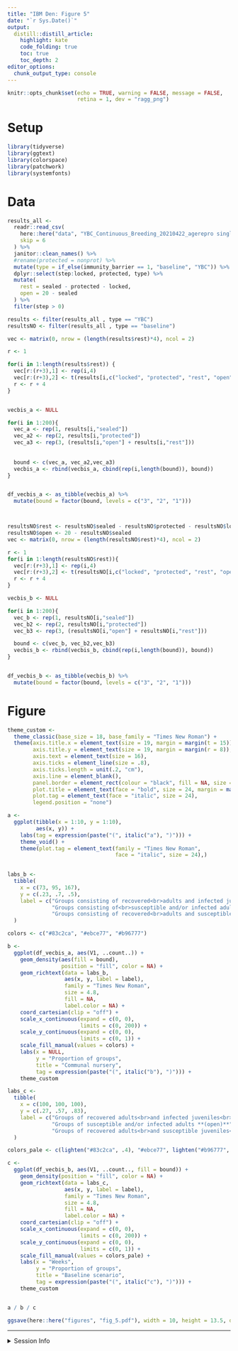 ```yaml
---
title: "IBM Den: Figure 5" 
date: "`r Sys.Date()`"
output: 
  distill::distill_article:
    highlight: kate
    code_folding: true 
    toc: true            
    toc_depth: 2         
editor_options: 
  chunk_output_type: console
---
```

  
```r
knitr::opts_chunk$set(echo = TRUE, warning = FALSE, message = FALSE, 
                      retina = 1, dev = "ragg_png")
```


# Setup

```r
library(tidyverse)
library(ggtext)
library(colorspace)
library(patchwork)
library(systemfonts)
```


# Data

```r
results_all <- 
  readr::read_csv(
    here::here("data", "YBC_Continuous_Breeding_20210422_agerepro single_run_continuous_breeding-table_agerepro.csv"), 
    skip = 6
  ) %>% 
  janitor::clean_names() %>% 
  #rename(protected = nonprot) %>% 
  mutate(type = if_else(immunity_barrier == 1, "baseline", "YBC")) %>% 
  dplyr::select(step:locked, protected, type) %>% 
  mutate(
    rest = sealed - protected - locked,
    open = 20 - sealed
  ) %>% 
  filter(step > 0)

results <- filter(results_all , type == "YBC")
resultsNO <- filter(results_all , type == "baseline")

vec <- matrix(0, nrow = (length(results$rest)*4), ncol = 2)

r <- 1

for(i in 1:length(results$rest)) {
  vec[r:(r+3),1] <- rep(i,4)
  vec[r:(r+3),2] <- t(results[i,c("locked", "protected", "rest", "open")])
  r <- r + 4
}  


vecbis_a <- NULL

for(i in 1:200){
  vec_a <- rep(1, results[i,"sealed"])
  vec_a2 <- rep(2, results[i,"protected"])
  vec_a3 <- rep(3, (results[i,"open"] + results[i,"rest"]))
  
  
  bound <- c(vec_a, vec_a2,vec_a3)
  vecbis_a <- rbind(vecbis_a, cbind(rep(i,length(bound)), bound))
}  


df_vecbis_a <- as_tibble(vecbis_a) %>% 
  mutate(bound = factor(bound, levels = c("3", "2", "1")))



resultsNO$rest <- resultsNO$sealed - resultsNO$protected - resultsNO$locked
resultsNO$open <- 20 - resultsNO$sealed
vec <- matrix(0, nrow = (length(resultsNO$rest)*4), ncol = 2)

r <- 1
for(i in 1:length(resultsNO$rest)){
  vec[r:(r+3),1] <- rep(i,4)
  vec[r:(r+3),2] <- t(resultsNO[i,c("locked", "protected", "rest", "open")])
  r <- r + 4
}

vecbis_b <- NULL

for(i in 1:200){
  vec_b <- rep(1, resultsNO[i,"sealed"])
  vec_b2 <- rep(2, resultsNO[i,"protected"])
  vec_b3 <- rep(3, (resultsNO[i,"open"] + resultsNO[i,"rest"]))

  bound <- c(vec_b, vec_b2,vec_b3)
  vecbis_b <- rbind(vecbis_b, cbind(rep(i,length(bound)), bound))
}


df_vecbis_b <- as_tibble(vecbis_b) %>%
  mutate(bound = factor(bound, levels = c("3", "2", "1")))

```

# Figure

```r
theme_custom <-
  theme_classic(base_size = 18, base_family = "Times New Roman") +
  theme(axis.title.x = element_text(size = 19, margin = margin(t = 15)),
        axis.title.y = element_text(size = 19, margin = margin(r = 8)),
        axis.text = element_text(size = 16),
        axis.ticks = element_line(size = .8), 
        axis.ticks.length = unit(.2, "cm"),
        axis.line = element_blank(),
        panel.border = element_rect(colour = "black", fill = NA, size = .8),
        plot.title = element_text(face = "bold", size = 24, margin = margin(0, 0, 10, 0), hjust = .5),
        plot.tag = element_text(face = "italic", size = 24),
        legend.position = "none")

a <- 
  ggplot(tibble(x = 1:10, y = 1:10),
         aes(x, y)) +
    labs(tag = expression(paste("(", italic("a"), ")"))) +
    theme_void() +
    theme(plot.tag = element_text(family = "Times New Roman",
                                  face = "italic", size = 24),)
    

labs_b <-
  tibble(
    x = c(73, 95, 167),
    y = c(.23, .7, .5),
    label = c("Groups consisting of recovered<br>adults and infected juveniles<br>**(sealed)**",
              "Groups consisting of<br>susceptible and/or infected adults<br>**(open)**",
              "Groups consisting of recovered<br>adults and susceptible juveniles<br>**(sealed)**")
  )

colors <- c("#83c2ca", "#ebce77", "#b96777")

b <- 
  ggplot(df_vecbis_a, aes(V1, ..count..)) +
    geom_density(aes(fill = bound),
                 position = "fill", color = NA) +
    geom_richtext(data = labs_b, 
                  aes(x, y, label = label),
                  family = "Times New Roman",
                  size = 4.8,
                  fill = NA, 
                  label.color = NA) +
    coord_cartesian(clip = "off") +
    scale_x_continuous(expand = c(0, 0), 
                       limits = c(0, 200)) +
    scale_y_continuous(expand = c(0, 0), 
                       limits = c(0, 1)) +
    scale_fill_manual(values = colors) +
    labs(x = NULL, 
         y = "Proportion of groups", 
         title = "Communal nursery", 
         tag = expression(paste("(", italic("b"), ")"))) +
    theme_custom

labs_c <-
  tibble(
    x = c(100, 100, 100),
    y = c(.27, .57, .83),
    label = c("Groups of recovered adults<br>and infected juveniles<br>**(open)**",
              "Groups of susceptible and/or infected adults **(open)**",
              "Groups of recovered adults<br>and susceptible juveniles<br>**(open)**")
  )

colors_pale <- c(lighten("#83c2ca", .4), "#ebce77", lighten("#b96777", .4))

c <- 
  ggplot(df_vecbis_b, aes(V1, ..count.., fill = bound)) +
    geom_density(position = "fill", color = NA) +
    geom_richtext(data = labs_c, 
                  aes(x, y, label = label),
                  family = "Times New Roman",
                  size = 4.8,
                  fill = NA, 
                  label.color = NA) +
    coord_cartesian(clip = "off") +
    scale_x_continuous(expand = c(0, 0), 
                       limits = c(0, 200)) +
    scale_y_continuous(expand = c(0, 0), 
                       limits = c(0, 1)) +
    scale_fill_manual(values = colors_pale) +
    labs(x = "Weeks", 
         y = "Proportion of groups", 
         title = "Baseline scenario", 
         tag = expression(paste("(", italic("c"), ")"))) +
    theme_custom


a / b / c

ggsave(here::here("figures", "fig_5.pdf"), width = 10, height = 13.5, device = cairo_pdf)  
```

***
  
<details><summary>Session Info</summary>
  
```r
## DO NOT REMOVE!
Sys.time()
#git2r::repository() ## uncomment if you are using GitHub
sessionInfo()
```

</details>
  

